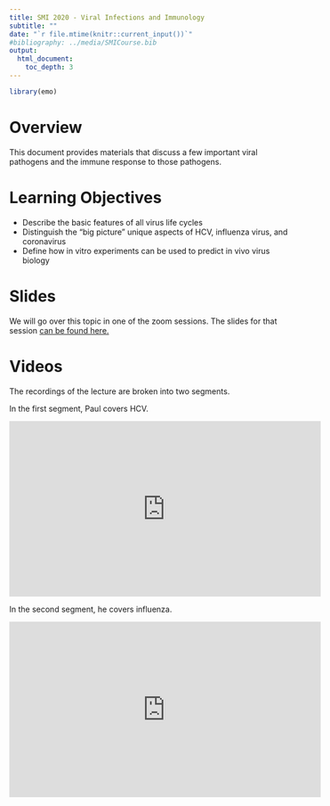 ```yaml
---
title: SMI 2020 - Viral Infections and Immunology
subtitle: ""
date: "`r file.mtime(knitr::current_input())`"
#bibliography: ../media/SMICourse.bib
output: 
  html_document:
    toc_depth: 3
---
```


```r
library(emo)
```


# Overview
This document provides materials that discuss a few important viral pathogens and the immune response to those pathogens.

# Learning Objectives
* Describe the basic features of all virus life cycles
* Distinguish the “big picture” unique aspects of HCV, influenza virus, and coronavirus
* Define how in vitro experiments can be used to predict in vivo virus biology

# Slides
We will go over this topic in one of the zoom sessions. The slides for that session [can be found here.](./slides/Viral_Infections_and_Immunology_Slides.pdf)


# Videos
The recordings of the lecture are broken into two segments. 

In the first segment, Paul covers HCV.

<p>
<iframe width="560" height="315" src="https://www.youtube.com/embed/5pqHBtwcpKM" frameborder="0" allow="accelerometer; autoplay; encrypted-media; gyroscope; picture-in-picture" allowfullscreen></iframe></p>


In the second segment, he covers influenza.

<p>
<iframe width="560" height="315" src="https://www.youtube.com/embed/C3o8wQeXLJg" frameborder="0" allow="accelerometer; autoplay; encrypted-media; gyroscope; picture-in-picture" allowfullscreen></iframe>
</p>




